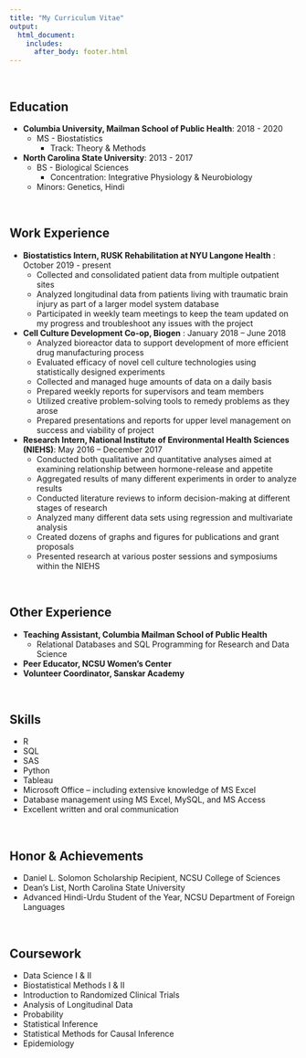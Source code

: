 ```yaml
---
title: "My Curriculum Vitae"
output:
  html_document:
    includes:
      after_body: footer.html
---
```

  
&nbsp;

## Education

* **Columbia University, Mailman School of Public Health**: 2018 - 2020
  * MS - Biostatistics
    * Track: Theory & Methods 


* **North Carolina State University**:  2013 - 2017
  * BS - Biological Sciences
    * Concentration: Integrative Physiology & Neurobiology
  * Minors: Genetics, Hindi 
  
<br>

## Work Experience

* **Biostatistics Intern,  RUSK Rehabilitation at NYU Langone Health** : October 2019 - present
  * Collected and consolidated patient data from multiple outpatient sites
  * Analyzed longitudinal data from patients living with traumatic brain injury as part of a larger model system database
  * Participated in weekly team meetings to keep the team updated on my progress and troubleshoot any issues with the project
  


* **Cell Culture Development Co-op,  Biogen** : January 2018 – June 2018 
  * Analyzed bioreactor data to support development of more efficient drug manufacturing process
  * Evaluated efficacy of novel cell culture technologies using statistically designed experiments
  * Collected and managed huge amounts of data on a daily basis
  * Prepared weekly reports for supervisors and team members
  * Utilized creative problem-solving tools to remedy problems as they arose
  * Prepared presentations and reports for upper level management on success and viability of project  
  


* **Research Intern, National Institute of Environmental Health Sciences (NIEHS)**: May 2016 – December 2017
  * Conducted both qualitative and quantitative analyses aimed at examining relationship between hormone-release and appetite
  * Aggregated results of many different experiments in order to analyze results
  * Conducted literature reviews to inform decision-making at different stages of research
  * Analyzed many different data sets using regression and multivariate analysis
  * Created dozens of graphs and figures for publications and grant proposals
  * Presented research at various poster sessions and symposiums within the NIEHS  
  
<br>

## Other Experience
* **Teaching Assistant, Columbia Mailman School of Public Health** 
  * Relational Databases and SQL Programming for Research and Data Science  
* **Peer Educator, NCSU Women's Center**
* **Volunteer Coordinator, Sanskar Academy **   
  
<br>

## Skills
* R
* SQL
* SAS
* Python
* Tableau
* Microsoft Office – including extensive knowledge of MS Excel
*	Database management using MS Excel, MySQL, and MS Access
* Excellent written and oral communication
  
<br>

## Honor & Achievements
* Daniel L. Solomon Scholarship Recipient, NCSU College of Sciences
* Dean's List, North Carolina State University
* Advanced Hindi-Urdu Student of the Year, NCSU Department of Foreign Languages

<br>

## Coursework 
* Data Science I & II
* Biostatistical Methods I & II 
* Introduction to Randomized Clinical Trials
* Analysis of Longitudinal Data 
* Probability
* Statistical Inference
* Statistical Methods for Causal Inference
* Epidemiology

